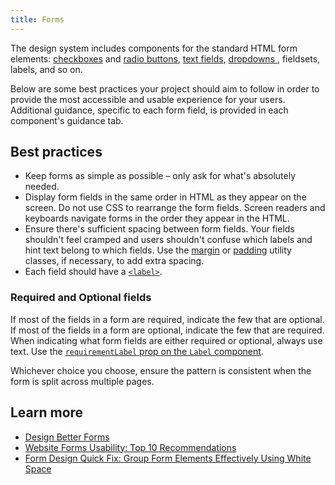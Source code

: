 ```yaml
---
title: Forms
---
```


The design system includes components for the standard HTML form elements: [checkboxes](/components/checkbox/) and [radio buttons](/components/radio/), [text fields](/components/text-field/), [dropdowns ](/components/dropdown/), fieldsets, labels, and so on.

Below are some best practices your project should aim to follow in order to provide the most accessible and usable experience for your users. Additional guidance, specific to each form field, is provided in each component's guidance tab.

## Best practices

- Keep forms as simple as possible – only ask for what's absolutely needed.
- Display form fields in the same order in HTML as they appear on the screen. Do not use CSS to rearrange the form fields. Screen readers and keyboards navigate forms in the order they appear in the HTML.
- Ensure there's sufficient spacing between form fields. Your fields shouldn't feel cramped and users shouldn't confuse which labels and hint text belong to which fields. Use the [margin](/utilities/margin/) or [padding](/utilities/padding/) utility classes, if necessary, to add extra spacing.
- Each field should have a [`<label>`](/components/form-label/).

### Required and Optional fields

If most of the fields in a form are required, indicate the few that are optional. If most of the fields in a form are optional, indicate the few that are required. When indicating what form fields are either required or optional, always use text. Use the [`requirementLabel` prop on the `Label` component](/components/label/#usage).

Whichever choice you choose, ensure the pattern is consistent when the form is split across multiple pages.

## Learn more

- [Design Better Forms](https://uxdesign.cc/design-better-forms-96fadca0f49c)
- [Website Forms Usability: Top 10 Recommendations](https://www.nngroup.com/articles/web-form-design/)
- [Form Design Quick Fix: Group Form Elements Effectively Using White Space](https://www.nngroup.com/articles/form-design-white-space/)
